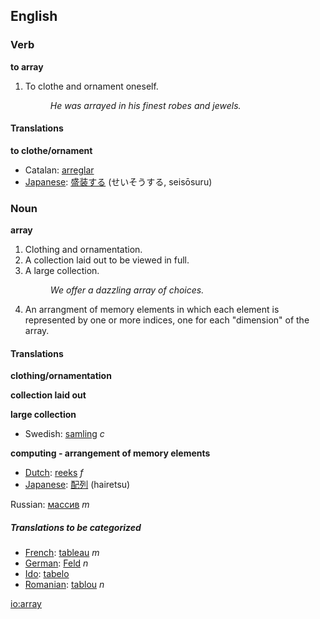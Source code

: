 ==English==
===Verb===
'''to array'''

#<!--DefA--> To clothe and ornament oneself.
#: ''He was arrayed in his finest robes and jewels.''

====Translations====
<!--DefA-->'''to clothe/ornament'''
{{top}}
*Catalan: [[arreglar]]
*[[Japanese]]: [[盛装する]] (せいそうする, seisōsuru)
{{mid}}
{{bottom}}

===Noun===
'''array'''

#<!--DefB--> Clothing and ornamentation.
#<!--DefC--> A collection laid out to be viewed in full.
#<!--DefD--> A large collection.
#: ''We offer a dazzling array of choices.''
#<!--DefE--> {{computing}} An arrangment of memory elements in which each element is represented by one or more indices, one for each "dimension" of the array.

====Translations====
<!--DefB-->'''clothing/ornamentation'''
{{top}}
{{mid}}
{{bottom}}

<!--DefC-->'''collection laid out'''
{{top}}
{{mid}}
{{bottom}}

<!--DefD-->'''large collection'''
{{top}}
{{mid}}
*Swedish: [[samling]] ''c''
{{bottom}}

<!--DefE-->'''computing - arrangement of memory elements'''
{{top}}
*[[Dutch]]: [[reeks]] ''f''
*[[Japanese]]: [[配列]] (hairetsu)
{{mid}}
Russian: [[массив]] ''m''
{{bottom}}

=====Translations to be categorized=====
{{checktrans}}
<!--Remove this section once all of the translations below have been moved into the tables above.-->
*[[French]]: [[tableau]] ''m''
*[[German]]: [[Feld]] ''n''
*[[Ido]]: [[tabelo]]
*[[Romanian]]: [[tablou]] ''n''


[[io:array]]